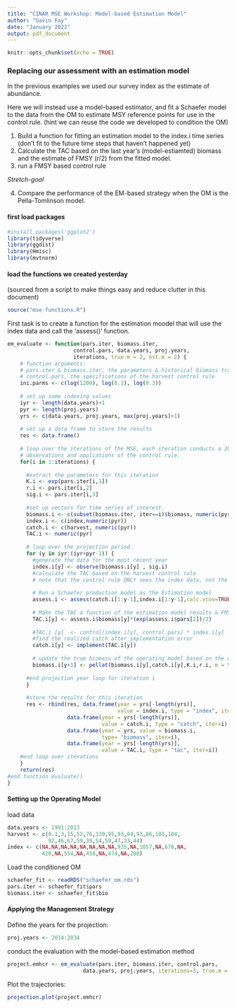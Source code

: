 ```yaml
---
title: "CINAR MSE Workshop: Model-based Estimation Model"
author: "Gavin Fay"
date: "January 2022"
output: pdf_document
---
```



```r
knitr::opts_chunk$set(echo = TRUE)
```

### Replacing our assessment with an estimation model

In the previous examples we used our survey index as the estimate of abundance.

Here we will instead use a model-based estimator, and fit a Schaefer model to the data from the OM to estimate MSY reference points for use in the control rule.
(hint we can reuse the code we developed to condition the OM)

1. Build a function for fitting an estimation model to the index.i time series (don't fit to the future time steps that haven't happened yet)
2. Calculate the TAC based on the last year's (model-estiamted) biomass and the estimate of FMSY (r/2) from the fitted model.
3. run a FMSY based control rule

_Stretch-goal_ 

4. Compare the performance of the EM-based strategy when the OM is the Pella-Tomlinson model.


#### first load packages
 
```r
#install.packages('ggplot2')
library(tidyverse)
library(ggdist)
library(Hmisc)
library(mvtnorm)
```

#### load the functions we created yesterday
(sourced from a script to make things easy and reduce clutter in this document)
```r
source("mse-functions.R")
```

First task is to create a function for the estimation moodel that will use the index data and call the 'assess()' function.
```r
em_evaluate <- function(pars.iter, biomass.iter,
                     control.pars, data.years, proj.years,
                     iterations, true.m = 2, est.m = 2) {
    # function arguments:
    # pars.iter & biomass.iter, the parameters & historical biomass trajectories of the operating model
    # control.pars, the specifications of the harvest control rule
    ini.parms <- c(log(1200), log(0.1), log(0.3))  
  
    # set up some indexing values
    iyr <- length(data.years)+1
    pyr <- length(proj.years)
    yrs <- c(data.years, proj.years, max(proj.years)+1)
    
    # set up a data frame to store the results
    res <- data.frame()
    
    # loop over the iterations of the MSE, each iteration conducts a 20 year projection with annual generation of biomass    
    # observations and appliations of the control rule.
    for(i in 1:iterations) {
      
      #extract the parameters for this iteration
      K.i <- exp(pars.iter[i,1])
      r.i <- pars.iter[i,2]
      sig.i <- pars.iter[i,3]
      
      #set up vectors for time series of interest.
      biomass.i <- c(subset(biomass.iter, iter==i)$biomass, numeric(pyr))
      index.i <- c(index,numeric(pyr))
      catch.i <- c(harvest, numeric(pyr))
      TAC.i <- numeric(pyr)
      
      # loop over the projection period.
      for (y in iyr:(iyr+pyr-1)) {
        #generate the data for the most recent year
        index.i[y] <- observe(biomass.i[y] , sig.i)
        #calculate the TAC based on the harvest control rule
        # note that the control rule ONLY sees the index data, not the operating model biomass.
        
        # Run a Schaefer production model as the Estimation model
        assess.i <- assess(catch.i[1:y-1],index.i[1:y-1],calc.vcov=TRUE,ini.parms, m = est.m)
        
        # Make the TAC a function of the estimation model results & FMSY (r/2)
        TAC.i[y] <- assess.i$biomass[y]*(exp(assess.i$pars[2])/2)
        
        #TAC.i [y]  <- control(index.i[y], control.pars) * index.i[y]
        #find the realized catch after implementation error
        catch.i[y] <- implement(TAC.i[y])
        
        # update the true biomass of the operating model based on the output of the HCR
        biomass.i[y+1] <- pellat(biomass.i[y],catch.i[y],K.i,r.i, m = true.m)
      
      #end projection year loop for iteration i  
      }
     
      #store the results for this iteration
      res <- rbind(res, data.frame(year = yrs[-length(yrs)],
                                   value = index.i, type = "index", iter = i),
                   data.frame(year = yrs[-length(yrs)],
                              value = catch.i, type = "catch", iter=i),
                   data.frame(year = yrs, value = biomass.i,
                              type= "biomass", iter=i),
                   data.frame(year = yrs[-length(yrs)],
                              value = TAC.i, type = "tac", iter=i)) 
    #end loop over iterations
    }
    return(res)
#end function evaluate()
}
```

#### Setting up the Operating Model

load data
```r
data.years <- 1991:2013
harvest <- c(0.1,3,15,52,76,139,95,93,84,93,86,103,104,
             92,46,67,59,30,54,59,47,33,44)
index <- c(NA,NA,NA,NA,NA,NA,NA,NA,935,NA,1057,NA,678,NA,
           420,NA,554,NA,458,NA,474,NA,280)
```

Load the conditioned OM
```r
schaefer_fit <- readRDS("schaefer_om.rds")
pars.iter <- schaefer_fit$pars
biomass.iter <- schaefer_fit$bio
```

#### Applying the Management Strategy  

Define the years for the projection:  
```r
proj.years <- 2014:2034
```

conduct the evaluation with the model-based estimation method
```r
project.emhcr <- em_evaluate(pars.iter, biomass.iter, control.pars,
                        data.years, proj.years, iterations=3, true.m = 2, est.m = 2)
```

Plot the trajectories:  
```r
projection.plot(project.emhcr)
```


